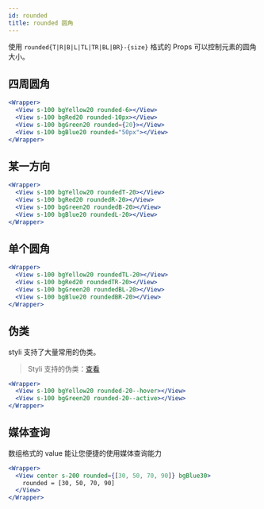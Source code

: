 ```yaml
---
id: rounded
title: rounded 圆角
---
```


使用 `rounded{T|R|B|L|TL|TR|BL|BR}-{size}` 格式的 Props 可以控制元素的圆角大小。

## 四周圆角

```jsx live
<Wrapper>
  <View s-100 bgYellow20 rounded-6></View>
  <View s-100 bgRed20 rounded-10px></View>
  <View s-100 bgGreen20 rounded={20}></View>
  <View s-100 bgBlue20 rounded="50px"></View>
</Wrapper>
```

## 某一方向

```jsx live
<Wrapper>
  <View s-100 bgYellow20 roundedT-20></View>
  <View s-100 bgRed20 roundedR-20></View>
  <View s-100 bgGreen20 roundedB-20></View>
  <View s-100 bgBlue20 roundedL-20></View>
</Wrapper>
```

## 单个圆角

```jsx live
<Wrapper>
  <View s-100 bgYellow20 roundedTL-20></View>
  <View s-100 bgRed20 roundedTR-20></View>
  <View s-100 bgGreen20 roundedBL-20></View>
  <View s-100 bgBlue20 roundedBR-20></View>
</Wrapper>
```

## 伪类

styli 支持了大量常用的伪类。

> Styli 支持的伪类：[查看](/docs/pseudo)

```jsx live
<Wrapper>
  <View s-100 bgYellow20 rounded-20--hover></View>
  <View s-100 bgGreen20 rounded-20--active></View>
</Wrapper>
```

## 媒体查询

数组格式的 value 能让您便捷的使用媒体查询能力

```jsx live
<Wrapper>
  <View center s-200 rounded={[30, 50, 70, 90]} bgBlue30>
    rounded = [30, 50, 70, 90]
  </View>
</Wrapper>
```
